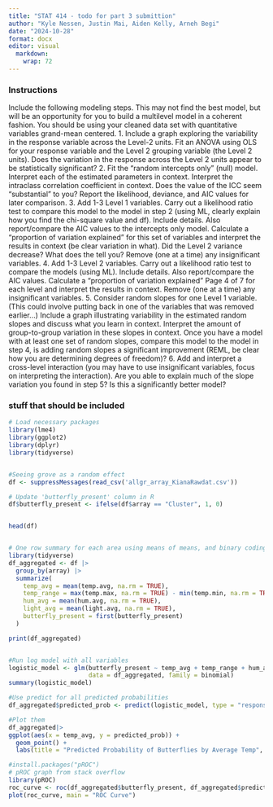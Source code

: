 ```yaml
---
title: "STAT 414 - todo for part 3 submittion"
author: "Kyle Nessen, Justin Mai, Aiden Kelly, Arneh Begi"
date: "2024-10-28"
format: docx
editor: visual
  markdown: 
    wrap: 72
---
```


### Instructions

Include the following modeling steps. This may not find the best model, but will be an opportunity for you to build a multilevel model in a coherent fashion. You should be using your cleaned data set with quantitative variables grand-mean centered. 1. Include a graph exploring the variability in the response variable across the Level-2 units. Fit an ANOVA using OLS for your response variable and the Level 2 grouping variable (the Level 2 units). Does the variation in the response across the Level 2 units appear to be statistically significant? 2. Fit the “random intercepts only” (null) model. Interpret each of the estimated parameters in context. Interpret the intraclass correlation coefficient in context. Does the value of the ICC seem “substantial” to you? Report the likelihood, deviance, and AIC values for later comparison. 3. Add 1-3 Level 1 variables. Carry out a likelihood ratio test to compare this model to the model in step 2 (using ML, clearly explain how you find the chi-square value and df). Include details. Also report/compare the AIC values to the intercepts only model. Calculate a “proportion of variation explained” for this set of variables and interpret the results in context (be clear variation in what). Did the Level 2 variance decrease? What does the tell you? Remove (one at a time) any insignificant variables. 4. Add 1-3 Level 2 variables. Carry out a likelihood ratio test to compare the models (using ML). Include details. Also report/compare the AIC values. Calculate a “proportion of variation explained” Page 4 of 7 for each level and interpret the results in context. Remove (one at a time) any insignificant variables. 5. Consider random slopes for one Level 1 variable. (This could involve putting back in one of the variables that was removed earlier...) Include a graph illustrating variability in the estimated random slopes and discuss what you learn in context. Interpret the amount of group-to-group variation in these slopes in context. Once you have a model with at least one set of random slopes, compare this model to the model in step 4, is adding random slopes a significant improvement (REML, be clear how you are determining degrees of freedom)? 6. Add and interpret a cross-level interaction (you may have to use insignificant variables, focus on interpreting the interaction). Are you able to explain much of the slope variation you found in step 5? Is this a significantly better model?

### stuff that should be included

```r
# Load necessary packages
library(lme4)
library(ggplot2)
library(dplyr)
library(tidyverse)


#Seeing grove as a random effect
df <- suppressMessages(read_csv('allgr_array_KianaRawdat.csv'))

# Update 'butterfly_present' column in R
df$butterfly_present <- ifelse(df$array == "Cluster", 1, 0)


head(df)



```

```r

# One row summary for each area using means of means, and binary coding for butterfly
library(tidyverse)
df_aggregated <- df |>
  group_by(array) |>
  summarize(
    temp_avg = mean(temp.avg, na.rm = TRUE),
    temp_range = max(temp.max, na.rm = TRUE) - min(temp.min, na.rm = TRUE),
    hum_avg = mean(hum.avg, na.rm = TRUE),
    light_avg = mean(light.avg, na.rm = TRUE),
    butterfly_present = first(butterfly_present)
  )

print(df_aggregated)



```

```r
#Run log model with all variables
logistic_model <- glm(butterfly_present ~ temp_avg + temp_range + hum_avg + light_avg,
                      data = df_aggregated, family = binomial)
summary(logistic_model)

```

```r
#Use predict for all predicted probabilities
df_aggregated$predicted_prob <- predict(logistic_model, type = "response")

#Plot them
df_aggregated|>
ggplot(aes(x = temp_avg, y = predicted_prob)) +
  geom_point() +
  labs(title = "Predicted Probability of Butterflies by Average Temp", x = "Temp Avg", y = "Predicted Probability")

```

```r
#install.packages("pROC")
# pROC graph from stack overflow
library(pROC)
roc_curve <- roc(df_aggregated$butterfly_present, df_aggregated$predicted_prob)
plot(roc_curve, main = "ROC Curve")

```
